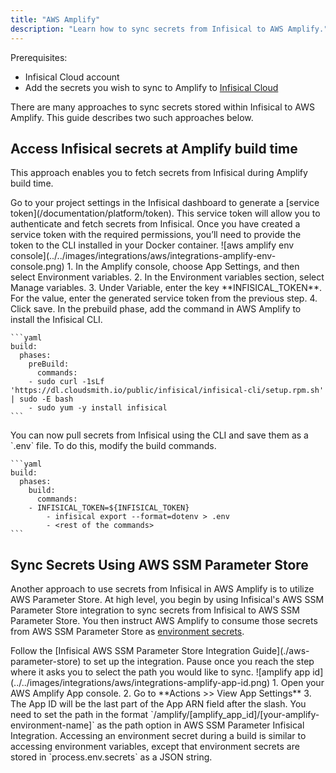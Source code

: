 ```yaml
---
title: "AWS Amplify"
description: "Learn how to sync secrets from Infisical to AWS Amplify."
---
```


Prerequisites:
- Infisical Cloud account
- Add the secrets you wish to sync to Amplify to [Infisical Cloud](https://app.infisical.com)

There are many approaches to sync secrets stored within Infisical to AWS Amplify. This guide describes two such approaches below. 

## Access Infisical secrets at Amplify build time

This approach enables you to fetch secrets from Infisical during Amplify build time. 

<Steps>
  <Step title="Generate a service token">
    Go to your project settings in the Infisical dashboard to generate a [service token](/documentation/platform/token). This service token will allow you to authenticate and fetch secrets from Infisical. Once you have created a service token with the required permissions, you’ll need to provide the token to the CLI installed in your Docker container.
  </Step>
  <Step title="Set the service token as an Amplify environment variable">
    ![aws amplify env console](../../images/integrations/aws/integrations-amplify-env-console.png)
    1. In the Amplify console, choose App Settings, and then select Environment variables.
    2. In the Environment variables section, select Manage variables.
    3. Under Variable, enter the key **INFISICAL_TOKEN**. For the value, enter the generated service token from the previous step.
    4. Click save.
  </Step>
  <Step title="Install Infisical CLI to the Amplify build step">
    In the prebuild phase, add the command in AWS Amplify to install the Infisical CLI.

    ```yaml
    build:
      phases:
        preBuild:
          commands:
		- sudo curl -1sLf 'https://dl.cloudsmith.io/public/infisical/infisical-cli/setup.rpm.sh' | sudo -E bash
		- sudo yum -y install infisical
    ```
  </Step>
  <Step title="Modify the build command">
    You can now pull secrets from Infisical using the CLI and save them as a `.env` file. To do this, modify the build commands.

    ```yaml
    build:
      phases:
        build:
          commands:
		- INFISICAL_TOKEN=${INFISICAL_TOKEN}
	    	- infisical export --format=dotenv > .env
	    	- <rest of the commands>
    ```
  </Step>
</Steps>

## Sync Secrets Using AWS SSM Parameter Store 

Another approach to use secrets from Infisical in AWS Amplify is to utilize AWS Parameter Store. 
At high level, you begin by using Infisical's AWS SSM Parameter Store integration to sync secrets from Infisical to AWS SSM Parameter Store. You then instruct AWS Amplify to consume those secrets from AWS SSM Parameter Store as [environment secrets](https://docs.aws.amazon.com/amplify/latest/userguide/environment-variables.html#environment-secrets).

<Steps>
  <Step title="Follow the AWS SSM Parameter Store Integration guide">
    Follow the [Infisical AWS SSM Parameter Store Integration Guide](./aws-parameter-store) to set up the integration. Pause once you reach the step where it asks you to select the path you would like to sync. 
  </Step>
  <Step title="Find your Amplify App ID">
    ![amplify app id](../../images/integrations/aws/integrations-amplify-app-id.png)
    1. Open your AWS Amplify App console.
    2. Go to **Actions >> View App Settings**
    3. The App ID will be the last part of the App ARN field after the slash.
  </Step>
  <Step title="Set AWS SSM Parameter Store path">
    You need to set the path in the format `/amplify/[amplify_app_id]/[your-amplify-environment-name]` as the path option in AWS SSM Parameter Infisical Integration.
  </Step>
</Steps>

<Info>
  Accessing an environment secret during a build is similar to accessing environment variables, except that environment secrets are stored in `process.env.secrets` as a JSON string.
</Info>

